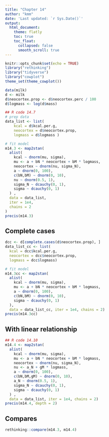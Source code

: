 ```yaml
---
title: "Chapter 14"
author: "kmm"
date: 'Last updated: `r Sys.Date()`'
output:
  html_document:
    theme: flatly
    toc: true
    toc_float:
      collapsed: false
      smooth_scroll: true
---
```


```r
knitr::opts_chunk$set(echo = TRUE)
library("rethinking")
library("tidyverse")
library("cowplot")
theme_set(theme_cowplot())
```

```r
data(milk)
d <- milk
d$neocortex.prop <- d$neocortex.perc / 100
d$logmass <- log(d$mass)
```

```r
## R code 14.7
# prep data
data_list <- list(
    kcal = d$kcal.per.g,
    neocortex = d$neocortex.prop,
    logmass = d$logmass )

# fit model
m14.3 <- map2stan(
  alist(
    kcal ~ dnorm(mu, sigma),
    mu <- a + bN * neocortex + bM * logmass,
    neocortex ~ dnorm(nu, sigma_N),
    a ~ dnorm(0, 100),
    c(bN,bM) ~ dnorm(0, 10),
    nu ~ dnorm(0.5, 1),
    sigma_N ~ dcauchy(0, 1),
    sigma ~ dcauchy(0, 1)
  ) ,
  data = data_list,
  iter = 1e4,
  chains = 2
)
precis(m14.3)
```

## Complete cases

```r
dcc <- d[complete.cases(d$neocortex.prop), ]
data_list_cc <- list(
  kcal = dcc$kcal.per.g,
  neocortex = dcc$neocortex.prop,
  logmass = dcc$logmass)

# fit model
m14.3cc <- map2stan(
  alist(
    kcal ~ dnorm(mu, sigma),
    mu <- a + bN * neocortex + bM * logmass,
    a ~ dnorm(0, 100),
    c(bN,bM) ~ dnorm(0, 10),
    sigma ~ dcauchy(0, 1)
  ),
  data = data_list_cc, iter = 1e4, chains = 2)
precis(m14.3cc)
```

## With linear relationship

```r
## R code 14.10
m14.4 <- map2stan(
  alist(
    kcal ~ dnorm(mu, sigma),
    mu <- a + bN * neocortex + bM * logmass,
    neocortex ~ dnorm(nu, sigma_N),
    nu <- a_N + gM * logmass,
    a ~ dnorm(0, 100),
    c(bN,bM,gM) ~ dnorm(0, 10),
    a_N ~ dnorm(0.5, 1),
    sigma_N ~ dcauchy(0, 1),
    sigma ~ dcauchy(0, 1)
  ) ,
  data = data_list, iter = 1e4, chains = 2)
precis(m14.4, depth = 2)
```

## Compares

```r
rethinking::compare(m14.3, m14.4)
```

